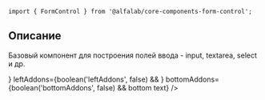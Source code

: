 


<Meta title='Компоненты|FormControl' component={FormControl} />

<Title>
    FormControl ({name}@{version})
</Title>

```tsx
import { FormControl } from '@alfalab/core-components-form-control';
```

## Описание

Базовый компонент для построения полей ввода - input, textarea, select и др.

<Story name='Песочница'>
    <FormControl
        block={boolean('block', true)}
        size={select('size', ['s', 'm', 'l'], 's')}
        disabled={boolean('disabled', false)}
        filled={boolean('filled', false)}
        focused={boolean('focused', false)}
        label={text('label', '')}
        hint={text('hint', '')}
        error={text('error', '')}
        hideErrorIcon={boolean('hideErrorIcon', false)}
        rightAddons={boolean('rightAddons', false) && (!text('error') || boolean('hideErrorIcon')) && <Icon />}
        leftAddons={boolean('leftAddons', false) && <Icon />}
        bottomAddons={boolean('bottomAddons', false) && <span>bottom text</span>}
    />
</Story>

<Props of={FormControl} />
